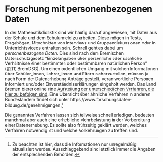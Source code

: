 Forschung mit personenbezogenen Daten
=====================================

In der Mathematikdidaktik sind wir häufig darauf angewiesen, mit Daten
aus der Schule und dem Schulumfeld zu arbeiten. Diese mögen in Tests,
Fragebögen, Mitschnitten von Interviews und Gruppendiskussionen oder in
Unterrichtsvideos enthalten sein. Schnell geht es dabei um
*personenbezogene Daten*. Dies sind nach dem Bremischen
Datenschutzgesetz “Einzelangaben über persönliche oder sachliche
Verhältnisse einer bestimmten oder bestimmbaren natürlichen Person”
(§2(1) BremDSG). Um einen ordentlichen Umgang mit solchen Informationen
über Schüler\_innen, Lehrer\_innen und Eltern sicherzustellen, müssen je
nach Form der Datenerhebung Anträge gestellt, verantwortliche Personen
informiert und/oder Einverständniserklärungen eingeholt werden. Das Land Bremen bietet online eine [Aufstellung der unterschiedlichen Verfahren, die hier zu
befolgen sind](https://www.bildung.bremen.de/sixcms/detail.php?gsid=bremen117.c.5312.de).
Eine Übersicht über ähnliche Verfahren in anderen Bundesländern findet
sich unter https://www.forschungsdaten-bildung.de/genehmigungen.^[Zu beachten ist hier, dass die Informationen nur unregelmäßig
    aktualisiert werden. Ausschlaggebend sind letztlich immer die
    Angaben der entsprechenden Behörden.]

Die genannten Verfahren lassen sich teilweise schnell erledigen,
bedeuten manchmal aber auch eine erhebliche Mehrbelastung in der
Vorbereitung einer Datenerhebung. Es sollte also frühzeitig geklärt
werden, welches Verfahren notwendig ist und welche Vorkehrungen zu
treffen sind.
